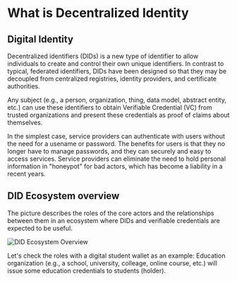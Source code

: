 # What is Decentralized Identity

## Digital Identity

Decentralized identifiers (DIDs) is a new type of identifier to allow individuals to create and control their own unique identifiers.
In contrast to typical, federated identifiers, DIDs have been designed so that they may be decoupled from centralized registries, identity providers, and certificate authorities.

Any subject (e.g., a person, organization, thing, data model, abstract entity, etc.) can use these identifiers to obtain Verifiable Credential (VC) from trusted organizations and present these credentials as proof of claims about themselves.

In the simplest case, service providers can authenticate with users without the need for a usename or password. The benefits for users is that they no longer have to manage passwords, and they can securely and easy to access services. Service providers can eliminate the need to hold personal information in "honeypot" for bad actors, which has become a liability in a recent years.

## DID Ecosystem overview
The picture describes the roles of the core actors and the relationships between them in an ecosystem where DIDs and verifiable credentials are expected to be useful. 

![DID Ecosystem Overview](../../assets/didecosystemoverview.svg)

Let's check the roles with a digital student wallet as an example: Education organization (e.g., a school, university, colleage, online course, etc.) will issue some education credentials to students (holder). 